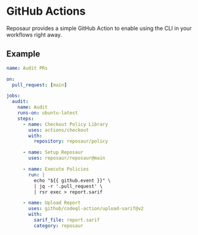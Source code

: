 # GitHub Actions

Reposaur provides a simple GitHub Action to enable using the CLI in your workflows
right away.

## Example

```yaml
name: Audit PRs

on:
  pull_request: [main]

jobs:
  audit:
    name: Audit
    runs-on: ubuntu-latest
    steps:
      - name: Checkout Policy Library
        uses: actions/checkout
        with:
          repository: reposaur/policy

      - name: Setup Reposaur
        uses: reposaur/reposaur@main

      - name: Execute Policies
        run: |
          echo "${{ github.event }}" \
          | jq -r '.pull_request' \
          | rsr exec > report.sarif

      - name: Upload Report
        uses: github/codeql-action/upload-sarif@v2
        with:
          sarif_file: report.sarif
          category: reposaur
```